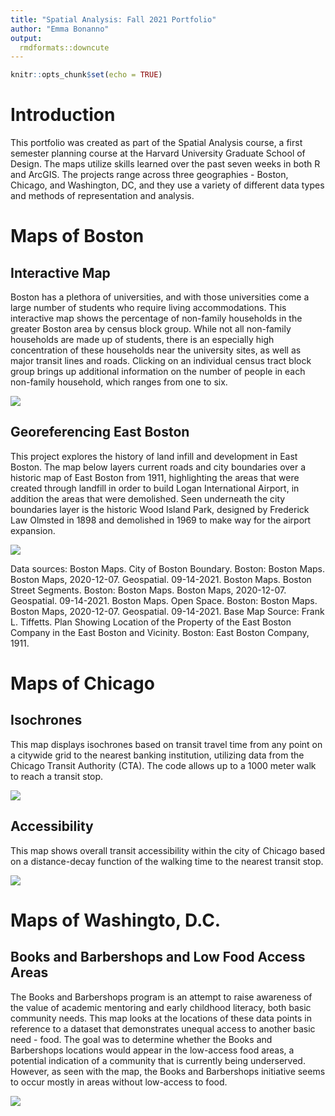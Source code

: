 ```yaml
---
title: "Spatial Analysis: Fall 2021 Portfolio"
author: "Emma Bonanno"
output: 
  rmdformats::downcute
---
```


```r
knitr::opts_chunk$set(echo = TRUE)
```

# Introduction

This portfolio was created as part of the Spatial Analysis course, a first semester planning course at the Harvard University Graduate School of Design. The maps utilize skills learned over the past seven weeks in both R and ArcGIS. The projects range across three geographies - Boston, Chicago, and Washington, DC, and they use a variety of different data types and methods of representation and analysis. 

# Maps of Boston

## Interactive Map

Boston has a plethora of universities, and with those universities come a large number of students who require living accommodations. This interactive map shows the percentage of non-family households in the greater Boston area by census block group. While not all non-family households are made up of students, there is an especially high concentration of these households near the university sites, as well as major transit lines and roads. Clicking on an individual census tract block group brings up additional information on the number of people in each non-family household, which ranges from one to six. 

[![](thumbnails/boston_nonfamily.png)](https://ebonanno2.github.io/bonanno_portfolio/fullsize/boston_nonfamily.html){target="_blank"}

## Georeferencing East Boston

This project explores the history of land infill and development in East Boston. The map below layers current roads and city boundaries over a historic map of East Boston from 1911, highlighting the areas that were created through
landfill in order to build Logan International Airport, in addition the areas that were demolished. Seen underneath the city boundaries layer is the historic Wood Island Park, designed by Frederick Law Olmsted in 1898 and demolished in 1969 to make way for the airport expansion.

[![](thumbnails/East_Boston_Georeferencing.png)](https://ebonanno2.github.io/bonanno_portfolio/fullsize/East_Boston_georeferencing.pdf){target="_blank"}

Data sources: Boston Maps. City of Boston Boundary. Boston: Boston Maps. Boston Maps, 2020-12-07. Geospatial. 09-14-2021.
Boston Maps. Boston Street Segments. Boston: Boston Maps. Boston Maps, 2020-12-07. Geospatial. 09-14-2021.
Boston Maps. Open Space. Boston: Boston Maps. Boston Maps, 2020-12-07. Geospatial. 09-14-2021.
Base Map Source: Frank L. Tiffetts. Plan Showing Location of the Property of the East Boston Company in the East Boston and Vicinity. Boston: East Boston Company, 1911.

# Maps of Chicago

## Isochrones

This map displays isochrones based on transit travel time from any point on a citywide grid to the nearest banking institution, utilizing data from the Chicago Transit Authority (CTA). The code allows up to a 1000 meter walk to reach a transit stop.

[![](thumbnails/Chicago_banks_isochrone.png)](https://ebonanno2.github.io/bonanno_portfolio/fullsize/Chicago_banks_isochrone.pdf){target="_blank"}

## Accessibility

This map shows overall transit accessibility within the city of Chicago based on a distance-decay function of the walking time to the nearest transit stop.

[![](thumbnails/Chicago_accessibility.png)](https://ebonanno2.github.io/bonanno_portfolio/fullsize/Chicago_accessibility.pdf){target="_blank"}


# Maps of Washingto, D.C.

## Books and Barbershops and Low Food Access Areas

The Books and Barbershops program is an attempt to raise awareness of the value of academic mentoring and early childhood literacy, both basic community needs. This map looks at the locations of these data points in reference to a dataset that demonstrates unequal access to another basic need - food. The goal was to determine whether the Books and Barbershops locations would appear in the low-access food areas, a potential indication of a community that is currently being underserved. However, as seen with the map, the Books and Barbershops initiative seems to occur mostly in areas without low-access to food.

[![](thumbnails/BB_low_food.png)](https://ebonanno2.github.io/bonanno_portfolio/fullsize/BB_low_food.pdf){target="_blank"}

